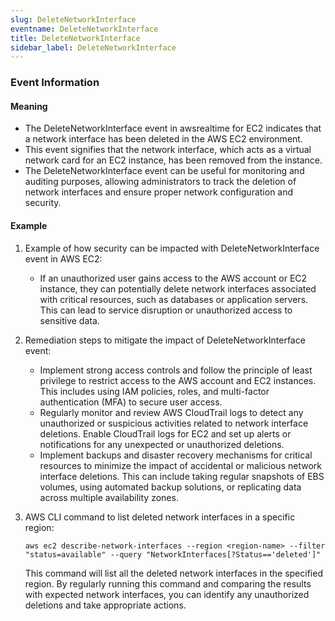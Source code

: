 ```yaml
--- 
slug: DeleteNetworkInterface
eventname: DeleteNetworkInterface
title: DeleteNetworkInterface
sidebar_label: DeleteNetworkInterface
---
```

                       


### Event Information

#### Meaning

- The DeleteNetworkInterface event in awsrealtime for EC2 indicates that a network interface has been deleted in the AWS EC2 environment.
- This event signifies that the network interface, which acts as a virtual network card for an EC2 instance, has been removed from the instance.
- The DeleteNetworkInterface event can be useful for monitoring and auditing purposes, allowing administrators to track the deletion of network interfaces and ensure proper network configuration and security.

#### Example

1. Example of how security can be impacted with DeleteNetworkInterface event in AWS EC2:
   - If an unauthorized user gains access to the AWS account or EC2 instance, they can potentially delete network interfaces associated with critical resources, such as databases or application servers. This can lead to service disruption or unauthorized access to sensitive data.

2. Remediation steps to mitigate the impact of DeleteNetworkInterface event:
   - Implement strong access controls and follow the principle of least privilege to restrict access to the AWS account and EC2 instances. This includes using IAM policies, roles, and multi-factor authentication (MFA) to secure user access.
   - Regularly monitor and review AWS CloudTrail logs to detect any unauthorized or suspicious activities related to network interface deletions. Enable CloudTrail logs for EC2 and set up alerts or notifications for any unexpected or unauthorized deletions.
   - Implement backups and disaster recovery mechanisms for critical resources to minimize the impact of accidental or malicious network interface deletions. This can include taking regular snapshots of EBS volumes, using automated backup solutions, or replicating data across multiple availability zones.

3. AWS CLI command to list deleted network interfaces in a specific region:
   ```
   aws ec2 describe-network-interfaces --region <region-name> --filter "status=available" --query "NetworkInterfaces[?Status=='deleted']"
   ```
   This command will list all the deleted network interfaces in the specified region. By regularly running this command and comparing the results with expected network interfaces, you can identify any unauthorized deletions and take appropriate actions.

 